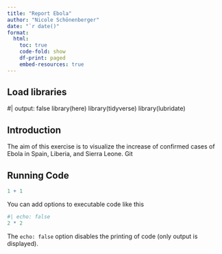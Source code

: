 ```yaml
---
title: "Report Ebola"
author: "Nicole Schönenberger"
date: "`r date()"
format:
  html:
    toc: true
    code-fold: show
    df-print: paged
    embed-resources: true
---
```


## Load libraries
#| output: false
library(here)
library(tidyverse)
library(lubridate)

## Introduction
The aim of this exercise is to visualize the increase of confirmed cases of Ebola in Spain, Liberia, and Sierra Leone. Git

## Running Code


```r
1 + 1
```

You can add options to executable code like this

```r
#| echo: false
2 * 2
```

The `echo: false` option disables the printing of code (only output is displayed).

